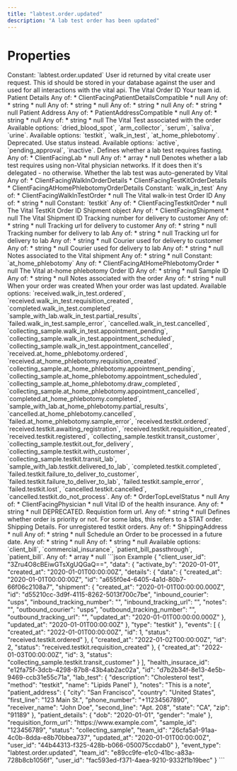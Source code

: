 ```yaml
---
title: "labtest.order.updated"
description: "A lab test order has been updated"
---
```

# Properties
<ResponseField name="event_type" type="const string" required="true">
Constant: `labtest.order.updated`
</ResponseField>
<ResponseField name="team_id" type="string" required="true">
</ResponseField>
<ResponseField name="user_id" type="string" required="true">
</ResponseField>
<ResponseField name="client_user_id" type="string" required="true">
</ResponseField>
<ResponseField name="data" type="ClientFacingOrder" required="true">
<Expandable title="ClientFacingOrder" defaultOpen="true">
<ResponseField name="user_id" type="string" required="true">
User id returned by vital create user request. This id should be stored in your database against the user and used for all interactions with the vital api.
</ResponseField>
<ResponseField name="id" type="string" required="true">
The Vital Order ID
</ResponseField>
<ResponseField name="team_id" type="string" required="true">
Your team id.
</ResponseField>
<ResponseField name="patient_details" type="anyOf" required="true">
Patient Details
Any of:
* ClientFacingPatientDetailsCompatible
* null
<Expandable title="ClientFacingPatientDetailsCompatible">
<ResponseField name="first_name" type="anyOf | null">
Any of:
* string
* null
</ResponseField>
<ResponseField name="last_name" type="anyOf | null">
Any of:
* string
* null
</ResponseField>
<ResponseField name="dob" type="string" required="true">
</ResponseField>
<ResponseField name="gender" type="string" required="true">
</ResponseField>
<ResponseField name="phone_number" type="anyOf | null">
Any of:
* string
* null
</ResponseField>
<ResponseField name="email" type="anyOf | null">
Any of:
* string
* null
</ResponseField>
</Expandable>
</ResponseField>
<ResponseField name="patient_address" type="anyOf" required="true">
Patient Address
Any of:
* PatientAddressCompatible
* null
<Expandable title="PatientAddressCompatible">
<ResponseField name="receiver_name" type="string | null">
</ResponseField>
<ResponseField name="first_line" type="string" required="true">
</ResponseField>
<ResponseField name="second_line" type="anyOf | null">
Any of:
* string
* null
</ResponseField>
<ResponseField name="city" type="string" required="true">
</ResponseField>
<ResponseField name="state" type="string" required="true">
</ResponseField>
<ResponseField name="zip" type="string" required="true">
</ResponseField>
<ResponseField name="country" type="string" required="true">
</ResponseField>
<ResponseField name="phone_number" type="anyOf | null">
Any of:
* string
* null
</ResponseField>
</Expandable>
</ResponseField>
<ResponseField name="lab_test" type="ClientFacingLabTest" required="true">
The Vital Test associated with the order
<Expandable title="ClientFacingLabTest" defaultOpen="true">
<ResponseField name="id" type="string" required="true">
</ResponseField>
<ResponseField name="slug" type="string" required="true">
</ResponseField>
<ResponseField name="name" type="string" required="true">
</ResponseField>
<ResponseField name="sample_type" type="enum<string>" required="true">
Available options: `dried_blood_spot`, `arm_collector`, `serum`, `saliva`, `urine`.
</ResponseField>
<ResponseField name="method" type="enum<string>" required="true">
Available options: `testkit`, `walk_in_test`, `at_home_phlebotomy`.
</ResponseField>
<ResponseField name="price" type="number" required="true">
</ResponseField>
<ResponseField name="is_active" type="boolean" required="true">
Deprecated. Use status instead.
</ResponseField>
<ResponseField name="status" type="enum<string>" required="true">
Available options: `active`, `pending_approval`, `inactive`.
</ResponseField>
<ResponseField name="fasting" type="boolean | null">
Defines whether a lab test requires fasting.
</ResponseField>
<ResponseField name="lab" type="anyOf" required="true">
Any of:
* ClientFacingLab
* null
<Expandable title="ClientFacingLab">
<ResponseField name="id" type="integer" required="true">
</ResponseField>
<ResponseField name="slug" type="string" required="true">
</ResponseField>
<ResponseField name="name" type="string" required="true">
</ResponseField>
<ResponseField name="first_line_address" type="string" required="true">
</ResponseField>
<ResponseField name="city" type="string" required="true">
</ResponseField>
<ResponseField name="zipcode" type="string" required="true">
</ResponseField>
<ResponseField name="collection_methods" type="LabTestCollectionMethod[]" required="true">
<Expandable title="Item Schema: LabTestCollectionMethod" defaultOpen="true">
</Expandable>
</ResponseField>
<ResponseField name="sample_types" type="LabTestSampleType[]" required="true">
<Expandable title="Item Schema: LabTestSampleType" defaultOpen="true">
</Expandable>
</ResponseField>
</Expandable>
</ResponseField>
<ResponseField name="markers" type="anyOf" required="true">
Any of:
* array
* null
</ResponseField>
<ResponseField name="is_delegated" type="boolean | null">
Denotes whether a lab test requires using non-Vital physician networks. If it does then it&#x27;s delegated - no otherwise.
</ResponseField>
<ResponseField name="auto_generated" type="boolean | null">
Whether the lab test was auto-generated by Vital
</ResponseField>
</Expandable>
</ResponseField>
<ResponseField name="details" type="anyOf" required="true">
Any of:
* ClientFacingWalkInOrderDetails
* ClientFacingTestKitOrderDetails
* ClientFacingAtHomePhlebotomyOrderDetails
<Expandable title="ClientFacingWalkInOrderDetails">
<ResponseField name="type" type="const string" required="true">
Constant: `walk_in_test`
</ResponseField>
<ResponseField name="data" type="anyOf | null">
Any of:
* ClientFacingWalkInTestOrder
* null
<Expandable title="ClientFacingWalkInTestOrder">
<ResponseField name="id" type="string" required="true">
The Vital walk-in test Order ID
</ResponseField>
<ResponseField name="created_at" type="string" required="true">
</ResponseField>
<ResponseField name="updated_at" type="string" required="true">
</ResponseField>
<ResponseField name="appointment_id" type="anyOf | null">
Any of:
* string
* null
</ResponseField>
</Expandable>
</ResponseField>
</Expandable>
<Expandable title="ClientFacingTestKitOrderDetails">
<ResponseField name="type" type="const string" required="true">
Constant: `testkit`
</ResponseField>
<ResponseField name="data" type="anyOf | null">
Any of:
* ClientFacingTestkitOrder
* null
<Expandable title="ClientFacingTestkitOrder">
<ResponseField name="id" type="string" required="true">
The Vital TestKit Order ID
</ResponseField>
<ResponseField name="shipment" type="anyOf" required="true">
Shipment object
Any of:
* ClientFacingShipment
* null
<Expandable title="ClientFacingShipment">
<ResponseField name="id" type="string" required="true">
The Vital Shipment ID
</ResponseField>
<ResponseField name="outbound_tracking_number" type="anyOf" required="true">
Tracking number for delivery to customer
Any of:
* string
* null
</ResponseField>
<ResponseField name="outbound_tracking_url" type="anyOf" required="true">
Tracking url for delivery to customer
Any of:
* string
* null
</ResponseField>
<ResponseField name="inbound_tracking_number" type="anyOf" required="true">
Tracking number for delivery to lab
Any of:
* string
* null
</ResponseField>
<ResponseField name="inbound_tracking_url" type="anyOf" required="true">
Tracking url for delivery to lab
Any of:
* string
* null
</ResponseField>
<ResponseField name="outbound_courier" type="anyOf" required="true">
Courier used for delivery to customer
Any of:
* string
* null
</ResponseField>
<ResponseField name="inbound_courier" type="anyOf" required="true">
Courier used for delivery to lab
Any of:
* string
* null
</ResponseField>
<ResponseField name="notes" type="anyOf" required="true">
Notes associated to the Vital shipment
Any of:
* string
* null
</ResponseField>
</Expandable>
</ResponseField>
<ResponseField name="created_at" type="string" required="true">
</ResponseField>
<ResponseField name="updated_at" type="string" required="true">
</ResponseField>
</Expandable>
</ResponseField>
</Expandable>
<Expandable title="ClientFacingAtHomePhlebotomyOrderDetails">
<ResponseField name="type" type="const string" required="true">
Constant: `at_home_phlebotomy`
</ResponseField>
<ResponseField name="data" type="anyOf | null">
Any of:
* ClientFacingAtHomePhlebotomyOrder
* null
<Expandable title="ClientFacingAtHomePhlebotomyOrder">
<ResponseField name="id" type="string" required="true">
The Vital at-home phlebotomy Order ID
</ResponseField>
<ResponseField name="appointment_id" type="anyOf | null">
Any of:
* string
* null
</ResponseField>
<ResponseField name="created_at" type="string" required="true">
</ResponseField>
<ResponseField name="updated_at" type="string" required="true">
</ResponseField>
</Expandable>
</ResponseField>
</Expandable>
</ResponseField>
<ResponseField name="sample_id" type="anyOf" required="true">
Sample ID
Any of:
* string
* null
</ResponseField>
<ResponseField name="notes" type="anyOf" required="true">
Notes associated with the order
Any of:
* string
* null
</ResponseField>
<ResponseField name="created_at" type="string" required="true">
When your order was created
</ResponseField>
<ResponseField name="updated_at" type="string" required="true">
When your order was last updated.
</ResponseField>
<ResponseField name="events" type="ClientFacingOrderEvent[]" required="true">
<Expandable title="Item Schema: ClientFacingOrderEvent" defaultOpen="true">
<ResponseField name="id" type="integer" required="true">
</ResponseField>
<ResponseField name="created_at" type="string" required="true">
</ResponseField>
<ResponseField name="status" type="enum<string>" required="true">
Available options: `received.walk_in_test.ordered`, `received.walk_in_test.requisition_created`, `completed.walk_in_test.completed`, `sample_with_lab.walk_in_test.partial_results`, `failed.walk_in_test.sample_error`, `cancelled.walk_in_test.cancelled`, `collecting_sample.walk_in_test.appointment_pending`, `collecting_sample.walk_in_test.appointment_scheduled`, `collecting_sample.walk_in_test.appointment_cancelled`, `received.at_home_phlebotomy.ordered`, `received.at_home_phlebotomy.requisition_created`, `collecting_sample.at_home_phlebotomy.appointment_pending`, `collecting_sample.at_home_phlebotomy.appointment_scheduled`, `collecting_sample.at_home_phlebotomy.draw_completed`, `collecting_sample.at_home_phlebotomy.appointment_cancelled`, `completed.at_home_phlebotomy.completed`, `sample_with_lab.at_home_phlebotomy.partial_results`, `cancelled.at_home_phlebotomy.cancelled`, `failed.at_home_phlebotomy.sample_error`, `received.testkit.ordered`, `received.testkit.awaiting_registration`, `received.testkit.requisition_created`, `received.testkit.registered`, `collecting_sample.testkit.transit_customer`, `collecting_sample.testkit.out_for_delivery`, `collecting_sample.testkit.with_customer`, `collecting_sample.testkit.transit_lab`, `sample_with_lab.testkit.delivered_to_lab`, `completed.testkit.completed`, `failed.testkit.failure_to_deliver_to_customer`, `failed.testkit.failure_to_deliver_to_lab`, `failed.testkit.sample_error`, `failed.testkit.lost`, `cancelled.testkit.cancelled`, `cancelled.testkit.do_not_process`.
</ResponseField>
</Expandable>
</ResponseField>
<ResponseField name="status" type="anyOf | null">
Any of:
* OrderTopLevelStatus
* null
<Expandable title="OrderTopLevelStatus">
</Expandable>
</ResponseField>
<ResponseField name="physician" type="anyOf | null">
Any of:
* ClientFacingPhysician
* null
<Expandable title="ClientFacingPhysician">
<ResponseField name="first_name" type="string" required="true">
</ResponseField>
<ResponseField name="last_name" type="string" required="true">
</ResponseField>
<ResponseField name="npi" type="string" required="true">
</ResponseField>
</Expandable>
</ResponseField>
<ResponseField name="health_insurance_id" type="anyOf" required="true">
Vital ID of the health insurance.
Any of:
* string
* null
</ResponseField>
<ResponseField name="requisition_form_url" type="anyOf" required="true">
DEPRECATED. Requistion form url.
Any of:
* string
* null
</ResponseField>
<ResponseField name="priority" type="boolean | null">
Defines whether order is priority or not. For some labs, this refers to a STAT order.
</ResponseField>
<ResponseField name="shipping_details" type="anyOf" required="true">
Shipping Details. For unregistered testkit orders.
Any of:
* ShippingAddress
* null
<Expandable title="ShippingAddress">
<ResponseField name="receiver_name" type="string" required="true">
</ResponseField>
<ResponseField name="first_line" type="string" required="true">
</ResponseField>
<ResponseField name="second_line" type="anyOf | null">
Any of:
* string
* null
</ResponseField>
<ResponseField name="city" type="string" required="true">
</ResponseField>
<ResponseField name="state" type="string" required="true">
</ResponseField>
<ResponseField name="zip" type="string" required="true">
</ResponseField>
<ResponseField name="country" type="string" required="true">
</ResponseField>
<ResponseField name="phone_number" type="string" required="true">
</ResponseField>
</Expandable>
</ResponseField>
<ResponseField name="activate_by" type="anyOf | null">
Schedule an Order to be processed in a future date.
Any of:
* string
* null
</ResponseField>
<ResponseField name="passthrough" type="anyOf | null">
Any of:
* string
* null
</ResponseField>
<ResponseField name="billing_type" type="enum<string> | null">
Available options: `client_bill`, `commercial_insurance`, `patient_bill_passthrough`, `patient_bill`.
</ResponseField>
<ResponseField name="icd_codes" type="anyOf | null">
Any of:
* array
* null
</ResponseField>
</Expandable>
</ResponseField>
<ResponseExample>
```json Example
{
  "client_user_id": "3Zru4O8cBEiwGTsXgUQGaQ==",
  "data": {
    "activate_by": "2020-01-01",
    "created_at": "2020-01-01T00:00:00Z",
    "details": {
      "data": {
        "created_at": "2020-01-01T00:00:00Z",
        "id": "a655f0e4-6405-4a1d-80b7-66f06c2108a7",
        "shipment": {
          "created_at": "2020-01-01T00:00:00.000Z",
          "id": "d55210cc-3d9f-4115-8262-5013f700c7be",
          "inbound_courier": "usps",
          "inbound_tracking_number": "<inbound_tracking_number>",
          "inbound_tracking_url": "<inbound_tracking_url>",
          "notes": "<notes>",
          "outbound_courier": "usps",
          "outbound_tracking_number": "<outbound_tracking_number>",
          "outbound_tracking_url": "<outbound_tracking_url>",
          "updated_at": "2020-01-01T00:00:00.000Z"
        },
        "updated_at": "2020-01-01T00:00:00Z"
      },
      "type": "testkit"
    },
    "events": [
      {
        "created_at": "2022-01-01T00:00:00Z",
        "id": 1,
        "status": "received.testkit.ordered"
      },
      {
        "created_at": "2022-01-02T00:00:00Z",
        "id": 2,
        "status": "received.testkit.requisition_created"
      },
      {
        "created_at": "2022-01-03T00:00:00Z",
        "id": 3,
        "status": "collecting_sample.testkit.transit_customer"
      }
    ],
    "health_insurace_id": "e12fa75f-3dcb-4298-87b8-43b4ab2ac02a",
    "id": "d7b2b34f-8e13-4e5b-9469-ccb31e55c71a",
    "lab_test": {
      "description": "Cholesterol test",
      "method": "testkit",
      "name": "Lipids Panel"
    },
    "notes": "This is a note",
    "patient_address": {
      "city": "San Francisco",
      "country": "United States",
      "first_line": "123 Main St.",
      "phone_number": "+11234567890",
      "receiver_name": "John Doe",
      "second_line": "Apt. 208",
      "state": "CA",
      "zip": "91189"
    },
    "patient_details": {
      "dob": "2020-01-01",
      "gender": "male"
    },
    "requisition_form_url": "https://www.example.com",
    "sample_id": "123456789",
    "status": "collecting_sample",
    "team_id": "26cfa5a1-91aa-4c0b-8dda-e8b70bbea737",
    "updated_at": "2020-01-01T00:00:00Z",
    "user_id": "44b44313-f325-428b-b066-050075ccdab0"
  },
  "event_type": "labtest.order.updated",
  "team_id": "e89cc9fe-e1c0-41bc-a83a-728b8cb1056f",
  "user_id": "fac593ed-f371-4aea-9210-9332f1b19bec"
}
```
</ResponseExample>
